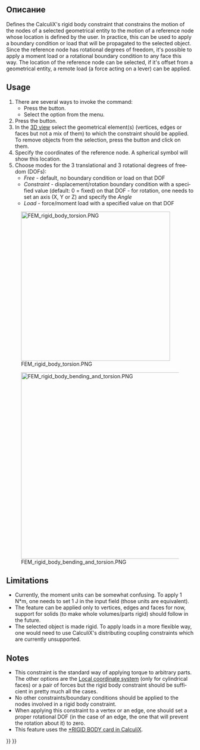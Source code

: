 <languages/>

<div lang="en" dir="ltr" class="mw-content-ltr">
{{Docnav
|[[FEM_ConstraintFixed|Constraint fixed]]
|[[FEM_ConstraintDisplacement|Constraint displacement]]
|[[FEM_Workbench|FEM]]
|IconL=FEM_ConstraintFixed.svg
|IconR=FEM_ConstraintDisplacement.svg
|IconC=Workbench_FEM.svg
}}
</div>

<div lang="en" dir="ltr" class="mw-content-ltr">
{{GuiCommandContainer|
{{GuiCommand
|Name=FEM ConstraintRigidBody
|MenuLocation=Model → Mechanical boundary conditions and loads → Rigid body constraint
|Workbenches=[[FEM_Workbench|FEM]]
|Version=1.0
|SeeAlso=[[FEM_ConstraintDisplacement|FEM Constraint displacement]]
}}
{{GuiCommandFemInfo
|Solvers=CalculiX
}}
}}
</div>

<span id="Description"></span>
== Описание ==


<div lang="en" dir="ltr" class="mw-content-ltr">
Defines the CalculiX's rigid body constraint that constrains the motion of the nodes of a selected geometrical entity to the motion of a reference node whose location is defined by the user. In practice, this can be used to apply a boundary condition or load that will be propagated to the selected object. Since the reference node has rotational degrees of freedom, it's possible to apply a moment load or a rotational boundary condition to any face this way. The location of the reference node can be selected, if it's offset from a geometrical entity, a remote load (a force acting on a lever) can be applied.
</div>

<div lang="en" dir="ltr" class="mw-content-ltr">
==Usage==
</div>


<div lang="en" dir="ltr" class="mw-content-ltr">
# There are several ways to invoke the command:
#* Press the {{Button|[[Image:FEM_ConstraintRigidBody.svg|16px]] [[FEM_ConstraintRigidBody|Rigid body constraint]]}} button.
#* Select the {{MenuCommand|Model → Mechanical boundary conditions and loads → [[Image:FEM_ConstraintRigidBody.svg|16px]] Rigid body constraint}} option from the menu.
# Press the {{Button|Add}} button.
# In the [[3D_view|3D view]] select the geometrical element(s) (vertices, edges or faces but not a mix of them) to which the constraint should be applied. To remove objects from the selection, press the {{Button|Remove}} button and click on them.
# Specify the coordinates of the reference node. A spherical symbol will show this location.
# Choose modes for the 3 translational and 3 rotational degrees of freedom (DOFs):
#* ''Free'' - default, no boundary condition or load on that DOF
#* ''Constraint'' - displacement/rotation boundary condition with a specified value (default: 0 = fixed) on that DOF - for rotation, one needs to set an axis (X, Y or Z) and specify the ''Angle''
#* ''Load'' - force/moment load with a specified value on that DOF
</div>

[[Image:FEM_rigid_body_torsion.PNG|400px]]
<div lang="en" dir="ltr" class="mw-content-ltr">
{{Caption|Cantilever beam subjected to torsion. Green pins show the face to which rigid body constraint is applied, large green sphere is a reference node. Moment is defined in the proper axis.}}
</div>

[[Image:FEM_rigid_body_bending_and_torsion.PNG|500px]]
<div lang="en" dir="ltr" class="mw-content-ltr">
{{Caption|Cantilever beam subjected to combined loading (bending and torsion) via so-called remote force. Reference node is offset from a beam and a force pointing downwards is applied to it.}}
</div>

<div lang="en" dir="ltr" class="mw-content-ltr">
==Limitations==
</div>


<div lang="en" dir="ltr" class="mw-content-ltr">
* Currently, the moment units can be somewhat confusing. To apply 1 N*m, one needs to set 1 J in the input field (those units are equivalent).
* The feature can be applied only to vertices, edges and faces for now, support for solids (to make whole volumes/parts rigid) should follow in the future.
* The selected object is made rigid. To apply loads in a more flexible way, one would need to use CalculiX's distributing coupling constraints which are currently unsupported.
</div>

<div lang="en" dir="ltr" class="mw-content-ltr">
==Notes==
</div> 

<div lang="en" dir="ltr" class="mw-content-ltr">
* This constraint is the standard way of applying torque to arbitrary parts. The other options are the [[FEM_ConstraintTransform|Local coordinate system]] (only for cylindrical faces) or a pair of forces but the rigid body constraint should be sufficient in pretty much all the cases.
* No other constraints/boundary conditions should be applied to the nodes involved in a rigid body constraint.
* When applying this constraint to a vertex or an edge, one should set a proper rotational DOF (in the case of an edge, the one that will prevent the rotation about it) to zero.
* This feature uses the [https://web.mit.edu/calculix_v2.7/CalculiX/ccx_2.7/doc/ccx/node236.html *RIGID BODY card in CalculiX].
</div>



<div lang="en" dir="ltr" class="mw-content-ltr">
{{Docnav
|[[FEM_ConstraintFixed|Constraint fixed]]
|[[FEM_ConstraintDisplacement|Constraint displacement]]
|[[FEM_Workbench|FEM]]
|IconL=FEM_ConstraintFixed.svg
|IconR=FEM_ConstraintDisplacement.svg
|IconC=Workbench_FEM.svg
}}
</div>

{{FEM Tools navi{{#translation:}}}}
{{Userdocnavi{{#translation:}}}}